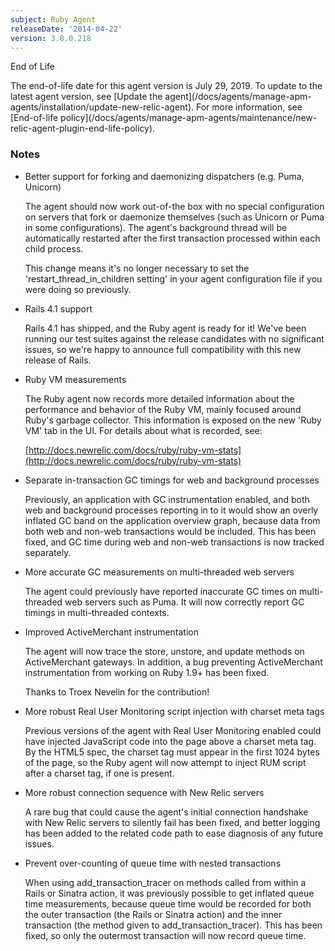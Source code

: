 ```yaml
---
subject: Ruby Agent
releaseDate: '2014-04-22'
version: 3.8.0.218
---
```


End of Life

<Callout variant="important">
  The end-of-life date for this agent version is July 29, 2019. To update to the latest agent version, see [Update the agent](/docs/agents/manage-apm-agents/installation/update-new-relic-agent). For more information, see [End-of-life policy](/docs/agents/manage-apm-agents/maintenance/new-relic-agent-plugin-end-life-policy).
</Callout>

### Notes

* Better support for forking and daemonizing dispatchers (e.g. Puma, Unicorn)

  The agent should now work out-of-the box with no special configuration on servers that fork or daemonize themselves (such as Unicorn or Puma in some configurations). The agent's background thread will be automatically restarted after the first transaction processed within each child process.

  This change means it's no longer necessary to set the 'restart_thread_in_children setting' in your agent configuration file if you were doing so previously.
* Rails 4.1 support

  Rails 4.1 has shipped, and the Ruby agent is ready for it! We've been running our test suites against the release candidates with no significant issues, so we're happy to announce full compatibility with this new release of Rails.
* Ruby VM measurements

  The Ruby agent now records more detailed information about the performance and behavior of the Ruby VM, mainly focused around Ruby's garbage collector. This information is exposed on the new 'Ruby VM' tab in the UI. For details about what is recorded, see:

  [http://docs.newrelic.com/docs/ruby/ruby-vm-stats](http://docs.newrelic.com/docs/ruby/ruby-vm-stats)
* Separate in-transaction GC timings for web and background processes

  Previously, an application with GC instrumentation enabled, and both web and background processes reporting in to it would show an overly inflated GC band on the application overview graph, because data from both web and non-web transactions would be included. This has been fixed, and GC time during web and non-web transactions is now tracked separately.
* More accurate GC measurements on multi-threaded web servers

  The agent could previously have reported inaccurate GC times on multi-threaded web servers such as Puma. It will now correctly report GC timings in multi-threaded contexts.
* Improved ActiveMerchant instrumentation

  The agent will now trace the store, unstore, and update methods on ActiveMerchant gateways. In addition, a bug preventing ActiveMerchant instrumentation from working on Ruby 1.9+ has been fixed.

  Thanks to Troex Nevelin for the contribution!
* More robust Real User Monitoring script injection with charset meta tags

  Previous versions of the agent with Real User Monitoring enabled could have injected JavaScript code into the page above a charset meta tag. By the HTML5 spec, the charset tag must appear in the first 1024 bytes of the page, so the Ruby agent will now attempt to inject RUM script after a charset tag, if one is present.
* More robust connection sequence with New Relic servers

  A rare bug that could cause the agent's initial connection handshake with New Relic servers to silently fail has been fixed, and better logging has been added to the related code path to ease diagnosis of any future issues.
* Prevent over-counting of queue time with nested transactions

  When using add_transaction_tracer on methods called from within a Rails or Sinatra action, it was previously possible to get inflated queue time measurements, because queue time would be recorded for both the outer transaction (the Rails or Sinatra action) and the inner transaction (the method given to add_transaction_tracer). This has been fixed, so only the outermost transaction will now record queue time.
